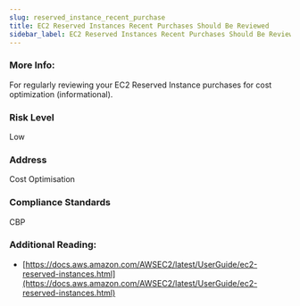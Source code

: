 ```yaml
---
slug: reserved_instance_recent_purchase
title: EC2 Reserved Instances Recent Purchases Should Be Reviewed
sidebar_label: EC2 Reserved Instances Recent Purchases Should Be Reviewed
---
```


### More Info:

For regularly reviewing your EC2 Reserved Instance purchases for cost optimization (informational).

### Risk Level

Low

### Address

Cost Optimisation

### Compliance Standards

CBP

### Additional Reading:

- [https://docs.aws.amazon.com/AWSEC2/latest/UserGuide/ec2-reserved-instances.html](https://docs.aws.amazon.com/AWSEC2/latest/UserGuide/ec2-reserved-instances.html) 


